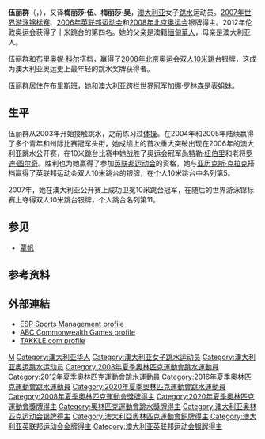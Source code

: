 {{noteTA|G1=Aquatics|G2=地名}}
{{Infobox sportsperson
| name = 伍麗群
| image = 2008 Summer Olympics Australian Parade in Sydney - Melissa Wu - Diving 2.jpg
| imagesize = 
| caption = 伍麗群於2008年北京奧運
| fullname = Melissa Paige Wu<ref name=sr/>
| altname = 
| nickname = Woodles, Mel<ref name=nbc>[http://results.nbcolympics.com/athletes/athlete=wu-melissa-1193240/index.html Melissa Wu] {{Webarchive|url=https://web.archive.org/web/20160923080904/http://results.nbcolympics.com/athletes/athlete=wu-melissa-1193240/index.html |date=2016-09-23 }}. nbcolympics.com</ref>
| country = {{AUS}}
| birth_date = {{birth date and age|1992|5|3}}<ref name=sr>[https://web.archive.org/web/20200418062622/https://www.sports-reference.com/olympics/athletes/wu/melissa-wu-1.html Melissa Wu]. sports-reference.com</ref>
| birth_place = {{AUS}}[[雪梨_(城市)|雪梨]]<ref name=prof>[http://rio2016.olympics.com.au/athlete/melissa-wu1 Melissa Wu] {{Wayback|url=http://rio2016.olympics.com.au/athlete/melissa-wu1 |date=20170225161647 }}. rio2016.olympics.com.au</ref>
| residence = 澳洲雪梨<ref name=prof/>
| training = 
| sport = [[跳水|跳水]]
| height = {{convert|1.52|m}}<ref name=rio>[https://www.rio2016.com/en/athlete/melissa-wu Melissa Wu] {{Wayback|url=https://www.rio2016.com/en/athlete/melissa-wu |date=20161210165340 }}. rio2016.com</ref>
| weight = {{convert|46|kg}}
| event = 10公尺高臺<br>雙人10公尺高臺<br>混合雙人10公尺高臺
| level = 
| club = Perfect 10 Diving Club<ref name=sr/>
| team = 新南威爾斯州（NSWIS）
| partner = 
| coach = 查瓦‧蘇比奴（Chava Sobrino）<ref name=nbc/>
| retired = 
| medaltemplates =
{{MedalSport | 女子[[跳水|跳水]]}}
{{MedalCountry | {{AUS}} }}
{{MedalCompetition|[[奧林匹克運動會|奧林匹克運動會]]}}
{{MedalSilver | [[2008年奧林匹克運動會|2008年 北京]] | [[2008年夏季奧林匹克運動會跳水比賽－女子雙人10米高臺|雙人10米高台]]}}
{{MedalBronze | [[2020年奧林匹克運動會|2020年 東京]] | [[2020年夏季奧林匹克運動會跳水女子10公尺跳台比賽|10米高台]]}}
{{MedalCompetition|[[世界游泳錦標賽|世界游泳錦標賽]]}}
{{MedalSilver | [[2007年世界游泳錦標賽|2007年 墨爾本]]| 雙人10米高台}}
{{MedalSilver | [[2011年世界游泳錦標賽|2011年 上海]]|[[2011年世界游泳錦標賽跳水比賽|雙人10米高台]]}}
{{MedalBronze | [[2015年世界游泳錦標賽|2015年 喀山]]|[[2015年世界游泳錦標賽跳水比賽|混合雙人10米高台]]}}
{{MedalCompetition|[[跳水世界盃|跳水世界盃]]}}
{{MedalSilver | [[2010年跳水世界盃|2010年 常州]] | 雙人10米高台}}
{{MedalBronze | [[2008年跳水世界盃|2008年 北京]] | 雙人10米高台}}
{{MedalBronze | [[2010年跳水世界盃|2010年 常州]] | 10米高台}}
{{MedalBronze | [[2014年跳水世界盃|2014年 上海]] | 10米高台}}
{{MedalBronze | [[2016年跳水世界盃|2016年 -{里}-約熱內盧]] | 10米高台}}
}}
'''伍丽群'''（{{lang-en|Melissa Paige Wu}}，{{bd|1992年|5月3日|catIdx=Wu伍}}），又译'''梅丽莎·伍'''、'''梅丽莎·吴'''，[[澳大利亚|澳大利亚]]女子[[跳水|跳水]]运动员。[[2007年世界游泳锦标赛|2007年世界游泳锦标赛]]、[[2006年英联邦运动会|2006年英联邦运动会]]和[[2008年北京奥运会|2008年北京奥运会]]银牌得主。2012年伦敦奥运会获得了十米跳台的第四名。她的父亲是澳籍[[缅甸華人|缅甸華人]]，母亲是澳大利亚人。

伍丽群和[[布里奥妮·科尔|布里奥妮·科尔]]搭档，赢得了[[2008年北京奥运会|2008年北京奥运会]][[2008年夏季奧林匹克運動會跳水比賽|双人10米跳台]]银牌，这成为澳大利亚奥运史上最年轻的跳水奖牌获得者。

伍丽群居住在[[布里斯班|布里斯班]]，她和澳大利亚[[跨栏|跨栏]]世界冠军[[加娜·罗林森|加娜·罗林森]]是表姐妹。

== 生平 ==
伍丽群从2003年开始接触跳水，之前练习过[[体操|体操]]。在2004年和2005年陆续赢得了多个青年和州际比赛冠军头衔，她成绩上的首次重大突破出现在2006年的澳大利亚跳水公开赛，在10米跳台比赛中她战胜了奥运会冠军[[尚特勒·纽伯里|尚特勒·纽伯里]]和老将[[罗迪·图尔奇|罗迪·图尔奇]]。胜利也为她赢得了参加[[英联邦运动会|英联邦运动会]]的资格，她与[[亚历克斯·克拉克|亚历克斯·克拉克]]搭档赢得了英联邦运动会双人10米跳台的银牌，在个人10米跳台中名列第5。

2007年，她在澳大利亚公开赛上成功卫冕10米跳台冠军，在随后的世界游泳锦标赛上夺得双人10米跳台银牌，个人跳台名列第11。

== 参见 ==
* [[覃帆|覃帆]]

== 参考资料 ==
{{reflist|30em}}

== 外部連結 ==
* [https://web.archive.org/web/20080602093132/http://www.elitesports.com.au/new/athlete_profiles/282.html ESP Sports Management profile]
* [http://www.abc.net.au/sport/columns/200603/s1586173.htm ABC Commonwealth Games profile] {{Wayback|url=http://www.abc.net.au/sport/columns/200603/s1586173.htm |date=20121107224332 }}
* [https://web.archive.org/web/20080813052357/http://www.takkle.com/people/116204/-/profile TAKKLE.com profile]

{{Authority control}}
{{DEFAULTSORT:Wu伍}}
[[Category:伍姓|M]]
[[Category:澳大利亚华人|Category:澳大利亚华人]]
[[Category:澳大利亚女子跳水运动员|Category:澳大利亚女子跳水运动员]]
[[Category:澳大利亚奥运跳水运动员|Category:澳大利亚奥运跳水运动员]]
[[Category:2008年夏季奧林匹克運動會跳水運動員|Category:2008年夏季奧林匹克運動會跳水運動員]]
[[Category:2012年夏季奧林匹克運動會跳水運動員|Category:2012年夏季奧林匹克運動會跳水運動員]]
[[Category:2016年夏季奧林匹克運動會跳水運動員|Category:2016年夏季奧林匹克運動會跳水運動員]]
[[Category:2020年夏季奧林匹克運動會跳水運動員|Category:2020年夏季奧林匹克運動會跳水運動員]]
[[Category:2008年夏季奧林匹克運動會獎牌得主|Category:2008年夏季奧林匹克運動會獎牌得主]]
[[Category:2020年夏季奧林匹克運動會獎牌得主|Category:2020年夏季奧林匹克運動會獎牌得主]]
[[Category:奧林匹克運動會跳水獎牌得主|Category:奧林匹克運動會跳水獎牌得主]]
[[Category:澳大利亚奥林匹克运动会银牌得主|Category:澳大利亚奥林匹克运动会银牌得主]]
[[Category:澳大利亞奧林匹克運動會銅牌得主|Category:澳大利亞奧林匹克運動會銅牌得主]]
[[Category:澳大利亚英联邦运动会金牌得主|Category:澳大利亚英联邦运动会金牌得主]]
[[Category:澳大利亚英联邦运动会银牌得主|Category:澳大利亚英联邦运动会银牌得主]]
